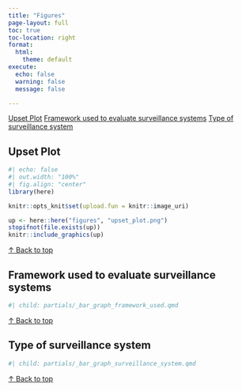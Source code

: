 ```yaml
---
title: "Figures"
page-layout: full
toc: true
toc-location: right
format:
  html:
    theme: default
execute:
  echo: false
  warning: false
  message: false

---
```


<div id="top"></div>

<!-- Top quick nav (clickable bar) -->
<div class="nav nav-pills mb-3">
  <a class="nav-link" href="#upset-plot">Upset Plot</a>
  <a class="nav-link" href="#framework-used">Framework used to evaluate surveillance systems</a>
  <a class="nav-link" href="#surv-system">Type of surveillance system</a>
</div>

## Upset Plot {#upset-plot}

```r
#| echo: false
#| out.width: "100%"
#| fig.align: "center"
library(here)

knitr::opts_knit$set(upload.fun = knitr::image_uri)

up <- here::here("figures", "upset_plot.png")
stopifnot(file.exists(up))
knitr::include_graphics(up)

```

<p class="mt-2"><a href="#top">↑ Back to top</a></p>

## Framework used to evaluate surveillance systems {#framework-used}
```r
#| child: partials/_bar_graph_framework_used.qmd

```
<p class="mt-2"><a href="#top">↑ Back to top</a></p>

## Type of surveillance system {#surv-system}
```r
#| child: partials/_bar_graph_surveillance_system.qmd
```
<p class="mt-2"><a href="#top">↑ Back to top</a></p> 